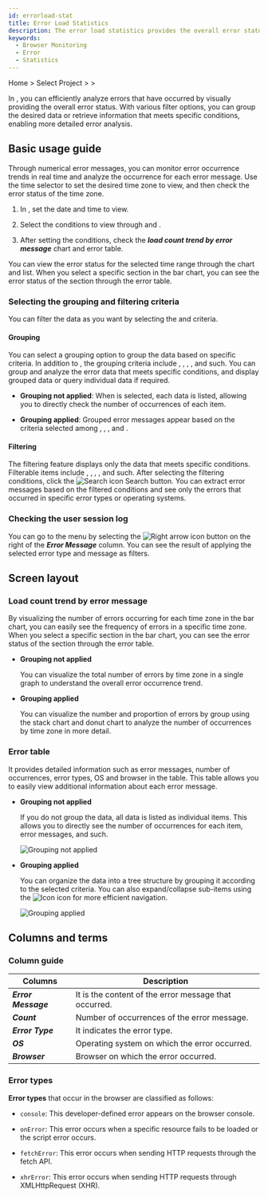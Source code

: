 ```yaml
---
id: errorload-stat
title: Error Load Statistics
description: The error load statistics provides the overall error status.
keywords:
  - Browser Monitoring
  - Error
  - Statistics
---
```


Home &gt; Select Project &gt; <Cmdname sid="side_statistics" className="uitext" /> &gt; <Cmdname sid="side_errorLoadStatistics" className="uitext" />

In <Cmdname sid="side_errorLoadStatistics" className="uitext" />, you can efficiently analyze errors that have occurred by visually providing the overall error status. With various filter options, you can group the desired data or retrieve information that meets specific conditions, enabling more detailed error analysis.

## Basic usage guide

Through numerical error messages, you can monitor error occurrence trends in real time and analyze the occurrence for each error message. Use the time selector to set the desired time zone to view, and then check the error status of the time zone.

<ImgLang img="browser-statistics-error-stat.png" desc="Error Load Statistics" />

1. In <Cmdname sid="time" className="uitext" />, set the date and time to view.

2. Select the conditions to view through <Cmdname sid="filter" className="uitext" /> and <Cmdname sid="groupby" className="uitext" />.

3. After setting the conditions, check the ***load count trend by error message*** chart and error table. 

You can view the error status for the selected time range through the chart and list. When you select a specific section in the bar chart, you can see the error status of the section through the error table. 


<Settime/>

### Selecting the grouping and filtering criteria

You can filter the data as you want by selecting the <Cmdname sid="groupby" className="uitext" /> and <Cmdname sid="filter" className="uitext" /> criteria.

#### Grouping

You can select a grouping option to group the data based on specific criteria. In addition to <Cmdname sid="ITM09123" className="uitext" />, the grouping criteria include <Cmdname sid="ITM09125" className="uitext" />, <Cmdname sid="ITM06770" className="uitext" />, <Cmdname sid="TTL06358" className="uitext" />, <Cmdname sid="device" className="uitext" />, and such. You can group and analyze the error data that meets specific conditions, and display grouped data or query individual data if required.

- **Grouping not applied**: When <Cmdname sid="ITM09123" className="uitext" /> is selected, each data is listed, allowing you to directly check the number of occurrences of each item. 

- **Grouping applied**: Grouped error messages appear based on the criteria selected among <Cmdname sid="ITM09125" className="uitext" />, <Cmdname sid="ITM06770" className="uitext" />, <Cmdname sid="TTL06358" className="uitext" />, and <Cmdname sid="device" className="uitext" />.

#### Filtering

The filtering feature displays only the data that meets specific conditions. Filterable items include <Cmdname sid="ITM09125" className="uitext" />, <Cmdname sid="ITM06770" className="uitext" />, <Cmdname sid="TTL06358" className="uitext" />, <Cmdname sid="device" className="uitext" />, and such. After selecting the filtering conditions, click the ![Search icon](/img/ic-search-on-press.svg) Search button. You can extract error messages based on the filtered conditions and see only the errors that occurred in specific error types or operating systems.

### Checking the user session log

You can go to the <Cmdname sid="side_userSessionEventSearch" className="uitext" /> menu by selecting the ![Right arrow icon](/img/right-arrow.svg) button on the right of the ***Error Message*** column. You can see the result of applying the selected error type and message as filters.


<CSVdownload filename="Error_LoadStatistics" />

## Screen layout

### Load count trend by error message

By visualizing the number of errors occurring for each time zone in the bar chart, you can easily see the frequency of errors in a specific time zone. When you select a specific section in the bar chart, you can see the error status of the section through the error table. 

- **Grouping not applied** 

    You can visualize the total number of errors by time zone in a single graph to understand the overall error occurrence trend. 

  <ImgLang img="browser-statistics-error-stat-ungr.png" desc="Ungrouped" />

- **Grouping applied** 

    You can visualize the number and proportion of errors by group using the stack chart and donut chart to analyze the number of occurrences by time zone in more detail.

  <ImgLang img="browser-statistics-error-stat-gr.png" desc="Grouped" />

### Error table

It provides detailed information such as error messages, number of occurrences, error types, OS and browser in the table. This table allows you to easily view additional information about each error message.

- **Grouping not applied** 

    If you do not group the data, all data is listed as individual items. This allows you to directly see the number of occurrences for each item, error messages, and such.

    ![Grouping not applied](/img/browser-statistics-error-stat-ungr-tb.png)

- **Grouping applied** 

    You can organize the data into a tree structure by grouping it according to the selected criteria. You can also expand/collapse sub-items using the ![Icon](/img/ic-caret-down.svg) icon for more efficient navigation. 

    ![Grouping applied](/img/browser-statistics-error-stat-gr-tb.png)

## Columns and terms

### Column guide

| Columns             | Description                                           |
| ------------------- | ----------------------------------------------------- |
| ***Error Message*** | It is the content of the error message that occurred. |
| ***Count***         | Number of occurrences of the error message.           |
| ***Error Type***    | It indicates the error type.                          |
| ***OS***            | Operating system on which the error occurred.         |
| ***Browser***       | Browser on which the error occurred.                  |

### Error types

**Error types** that occur in the browser are classified as follows: 

- `console`: This developer-defined error appears on the browser console.

- `onError`: This error occurs when a specific resource fails to be loaded or the script error occurs.

- `fetchError`: This error occurs when sending HTTP requests through the fetch API.

- `xhrError`: This error occurs when sending HTTP requests through XMLHttpRequest (XHR).
